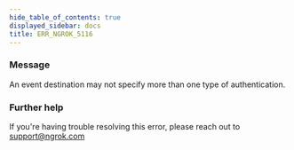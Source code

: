 ```yaml
---
hide_table_of_contents: true
displayed_sidebar: docs
title: ERR_NGROK_5116
---
```




### Message

An event destination may not specify more than one type of authentication.

<ErrorDetails error="err_ngrok_5116" />

### Further help

If you're having trouble resolving this error, please reach out to [support@ngrok.com](mailto:support@ngrok.com?subject=Help%20with%20ERR_NGROK_5116)
